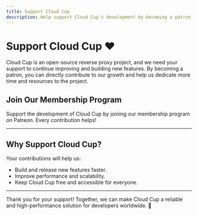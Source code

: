 ```yaml
---
title: Support Cloud Cup
description: Help support Cloud Cup's development by becoming a patron.
---
```


# Support Cloud Cup ❤️

Cloud Cup is an open-source reverse proxy project, and we need your support to continue improving and building new features. By becoming a patron, you can directly contribute to our growth and help us dedicate more time and resources to the project.

## Join Our Membership Program

<Cards>
  <Card
    href="https://www.patreon.com/AliAmer719"
    title="Become a Patron"
  >
    Support the development of Cloud Cup by joining our membership program on Patreon. Every contribution helps!
  </Card>
</Cards>

---

## Why Support Cloud Cup?

Your contributions will help us:

- Build and release new features faster.  
- Improve performance and scalability.  
- Keep Cloud Cup free and accessible for everyone.

---

Thank you for your support! Together, we can make Cloud Cup a reliable and high-performance solution for developers worldwide. 🌟

